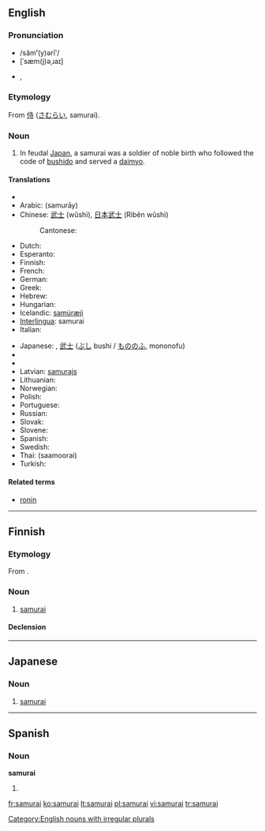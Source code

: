 {{also|Samurai}}
==English==
{{wikipedia}}

===Pronunciation===
* /săm'''ʹ'''(y)ərīʹ/
* [ˈsæm(j)əˌɹaɪ]
* {{rhymes|æməraɪ}}, {{rhymes|æmjəraɪ}}

===Etymology===
From {{etyl|ja}} [[侍]] ([[さむらい]], samurai).

===Noun===
{{en-noun|samurai|pl2=samurai's}}

# In feudal [[Japan]], a samurai was a soldier of noble birth who followed the code of [[bushido]] and served a [[daimyo]].

====Translations====
{{trans-top|feudal Japanese soldier}}
* {{trreq|Afrikaans}}
* Arabic: {{Arab|[[ساموراي]]}} (samurāy) {{m}}
* Chinese: [[武士]] (wǔshì), [[日本武士]] (Rìběn wǔshì)
*: Cantonese: {{tø|yue|武士|tr=mou5 si6|sc=Hani|xs=Cantonese}}
* Dutch: {{t-|nl|samoerai|m}}
* Esperanto: {{t|eo|samurajo|xs=Esperanto}}
* Finnish: {{t-|fi|samurai}}
* French: {{t+|fr|samouraï|m}}
* German: {{t+|de|Samurai|m}}
* Greek: {{t+|el|σαμουράι|m|tr=samurái|sc=Grek}}
* Hebrew: {{t|he|סמוראי|m|tr=samorai|sc=Hebr}}
* Hungarian: {{t|hu|szamuráj}}
* Icelandic: [[samúræji]] {{m}}
* [[Interlingua]]: samurai
* Italian: {{t-|it|samurai|m}}
{{trans-mid}}
* Japanese: {{t+|ja|侍|tr=[[さむらい]], samurai|sc=Jpan}}, [[武士]] ([[ぶし]] bushi / [[もののふ]], mononofu)
* {{trreq|Javanese}}
* {{trreq|Korean}}
* Latvian: [[samurajs]] {{m}}
* Lithuanian: {{t+|lt|samurajus|m|xs=Lithuanian}}
* Norwegian: {{t-|no|samurai|m}}
* Polish: {{t-|pl|samuraj|m}}
* Portuguese: {{t-|pt|samurai|m}}
* Russian: {{t+|ru|самурай|m|tr=samuráj|sc=Cyrl}}
* Slovak: {{t-|sk|samuraj|m}}
* Slovene: {{t-|sl|samuraj|m}}
* Spanish: {{t-|es|samurai|m}}
* Swedish: {{t+|sv|samuraj}}
* Thai: {{Thai|[[ซามูไร]]}} (saamoorai)
* Turkish: {{t+|tr|samuray}}
{{trans-bottom}}

====Related terms====
* [[ronin]]

[[Category:English nouns with irregular plurals]]
----

==Finnish==

===Etymology===
From {{etyl|ja|fi}}.

===Noun===
{{infl|fi|noun}}

# [[#English|samurai]]

====Declension====
{{fi-decl-voi|samura}}

----

==Japanese==

===Noun===
{{ja-noun|r|hira=さむらい|kanji=侍}}

# [[samurai#English|samurai]]

----

==Spanish==

===Noun===
'''samurai'''

# {{misspelling of|lang=es|samurái}}

[[fr:samurai]]
[[ko:samurai]]
[[lt:samurai]]
[[pl:samurai]]
[[vi:samurai]]
[[tr:samurai]]
